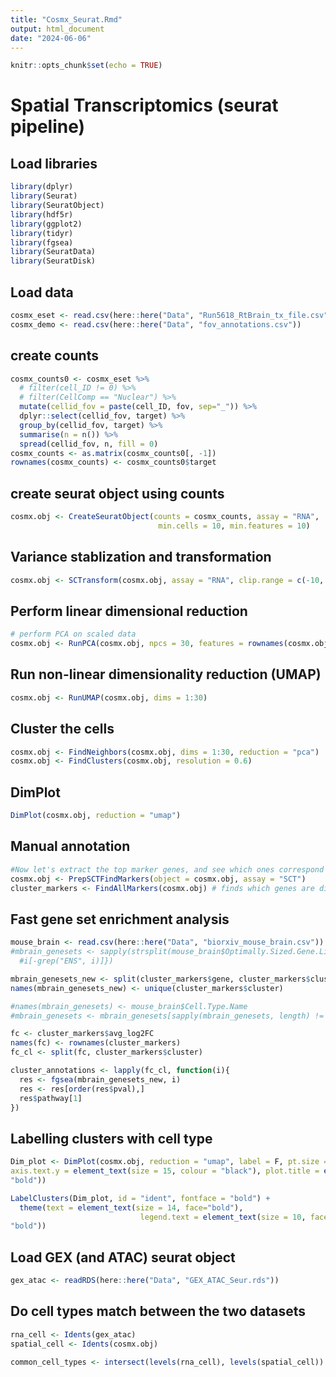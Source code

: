 ```yaml
---
title: "Cosmx_Seurat.Rmd"
output: html_document
date: "2024-06-06"
---
```


```r
knitr::opts_chunk$set(echo = TRUE)
```

# Spatial Transcriptomics (seurat pipeline)

## Load libraries 
```r
library(dplyr)
library(Seurat)
library(SeuratObject)
library(hdf5r)
library(ggplot2)
library(tidyr)
library(fgsea)
library(SeuratData)
library(SeuratDisk)
```

## Load data 
```r
cosmx_eset <- read.csv(here::here("Data", "Run5618_RtBrain_tx_file.csv"))
cosmx_demo <- read.csv(here::here("Data", "fov_annotations.csv"))
```

## create counts 
```r
cosmx_counts0 <- cosmx_eset %>% 
  # filter(cell_ID != 0) %>% 
  # filter(CellComp == "Nuclear") %>% 
  mutate(cellid_fov = paste(cell_ID, fov, sep="_")) %>% 
  dplyr::select(cellid_fov, target) %>% 
  group_by(cellid_fov, target) %>% 
  summarise(n = n()) %>% 
  spread(cellid_fov, n, fill = 0)
cosmx_counts <- as.matrix(cosmx_counts0[, -1])
rownames(cosmx_counts) <- cosmx_counts0$target
```

## create seurat object using counts 
```r
cosmx.obj <- CreateSeuratObject(counts = cosmx_counts, assay = "RNA",
                                 min.cells = 10, min.features = 10)
```

## Variance stablization and transformation 
```r
cosmx.obj <- SCTransform(cosmx.obj, assay = "RNA", clip.range = c(-10, 10))
```

## Perform linear dimensional reduction 
```r
# perform PCA on scaled data 
cosmx.obj <- RunPCA(cosmx.obj, npcs = 30, features = rownames(cosmx.obj))
```

## Run non-linear dimensionality reduction (UMAP)
```r
cosmx.obj <- RunUMAP(cosmx.obj, dims = 1:30)
```

## Cluster the cells 
```r
cosmx.obj <- FindNeighbors(cosmx.obj, dims = 1:30, reduction = "pca")
cosmx.obj <- FindClusters(cosmx.obj, resolution = 0.6)
```

## DimPlot 
```r
DimPlot(cosmx.obj, reduction = "umap")
```

## Manual annotation 
```r
#Now let's extract the top marker genes, and see which ones correspond with each cluster. This can be done using the FindAllMarkers function within Seurat.
cosmx.obj <- PrepSCTFindMarkers(object = cosmx.obj, assay = "SCT")
cluster_markers <- FindAllMarkers(cosmx.obj) # finds which genes are different 
```

## Fast gene set enrichment analysis 
```r
mouse_brain <- read.csv(here::here("Data", "biorxiv_mouse_brain.csv"))
#mbrain_genesets <- sapply(strsplit(mouse_brain$Optimally.Sized.Gene.List, "\\||="), function(i){
  #i[-grep("ENS", i)]})

mbrain_genesets_new <- split(cluster_markers$gene, cluster_markers$cluster)
names(mbrain_genesets_new) <- unique(cluster_markers$cluster)

#names(mbrain_genesets) <- mouse_brain$Cell.Type.Name
#mbrain_genesets <- mbrain_genesets[sapply(mbrain_genesets, length) != 0]

fc <- cluster_markers$avg_log2FC
names(fc) <- rownames(cluster_markers)
fc_cl <- split(fc, cluster_markers$cluster)

cluster_annotations <- lapply(fc_cl, function(i){
  res <- fgsea(mbrain_genesets_new, i)
  res <- res[order(res$pval),]
  res$pathway[1]
})
```

## Labelling clusters with cell type 
```r
Dim_plot <- DimPlot(cosmx.obj, reduction = "umap", label = F, pt.size = 0.5) + ggtitle("Spatial analysis clusters by cell type", aes(color = 1)) + theme_bw() + theme(axis.text.x = element_text(size = 14, colour = "black"), 
axis.text.y = element_text(size = 15, colour = "black"), plot.title = element_text(size = 14, face = 
"bold"))

LabelClusters(Dim_plot, id = "ident", fontface = "bold") +
  theme(text = element_text(size = 14, face="bold"), 
                             legend.text = element_text(size = 10, face = 
"bold"))

```

## Load GEX (and ATAC) seurat object 
```r
gex_atac <- readRDS(here::here("Data", "GEX_ATAC_Seur.rds"))
```

## Do cell types match between the two datasets 
```r
rna_cell <- Idents(gex_atac)
spatial_cell <- Idents(cosmx.obj)

common_cell_types <- intersect(levels(rna_cell), levels(spatial_cell))
```


